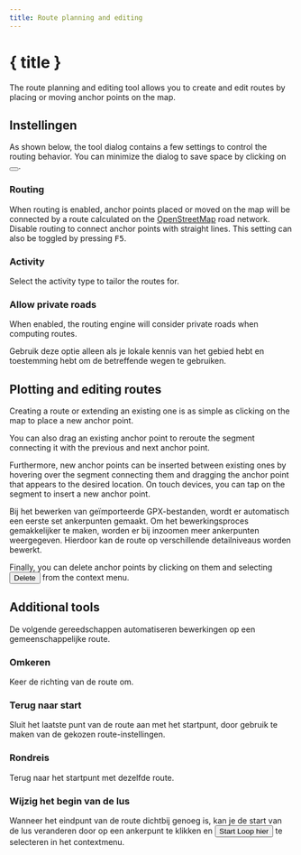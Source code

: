 ```yaml
---
title: Route planning and editing
---
```


<script>
</script>

# <Pencil size="24" class="inline-block" style="margin-bottom: 5px" /> { title }

The route planning and editing tool allows you to create and edit routes by placing or moving anchor points on the map.

## Instellingen

As shown below, the tool dialog contains a few settings to control the routing behavior.
You can minimize the dialog to save space by clicking on <button><SquareArrowUpLeft size="16" class="inline-block" style="margin-bottom: 2px" /></button>.

<div class="flex flex-row justify-center">
    <Routing minimizable={false} class="text-foreground p-3 border rounded-md shadow-lg" />
</div>

### <Route size="16" class="inline-block" style="margin-bottom: 2px" /> Routing

When routing is enabled, anchor points placed or moved on the map will be connected by a route calculated on the <a href="https://www.openstreetmap.org" target="_blank">OpenStreetMap</a> road network.
Disable routing to connect anchor points with straight lines.
This setting can also be toggled by pressing <kbd>F5</kbd>.

### <Bike size="16" class="inline-block" style="margin-bottom: 2px" /> Activity

Select the activity type to tailor the routes for.

### <TriangleAlert size="16" class="inline-block" style="margin-bottom: 2px" /> Allow private roads

When enabled, the routing engine will consider private roads when computing routes.

<DocsNote type="warning">

Gebruik deze optie alleen als je lokale kennis van het gebied hebt en toestemming hebt om de betreffende wegen te gebruiken.

</DocsNote>

## Plotting and editing routes

Creating a route or extending an existing one is as simple as clicking on the map to place a new anchor point.

You can also drag an existing anchor point to reroute the segment connecting it with the previous and next anchor point.

Furthermore, new anchor points can be inserted between existing ones by hovering over the segment connecting them and dragging the anchor point that appears to the desired location.
On touch devices, you can tap on the segment to insert a new anchor point.

<DocsNote>

Bij het bewerken van geïmporteerde GPX-bestanden, wordt er automatisch een eerste set ankerpunten gemaakt.
Om het bewerkingsproces gemakkelijker te maken, worden er bij inzoomen meer ankerpunten weergegeven.
Hierdoor kan de route op verschillende detailniveaus worden bewerkt.

</DocsNote>

Finally, you can delete anchor points by clicking on them and selecting <button><Trash2 size="16" class="inline-block" style="margin-bottom: 4px" /> Delete</button> from the context menu.

<DocsImage src={routingScreenshot} alt="Anchor points allow you to easily edit a route." />

## Additional tools

De volgende gereedschappen automatiseren bewerkingen op een gemeenschappelijke route.

### <ArrowRightLeft size="16" class="inline-block" style="margin-bottom: 2px" /> Omkeren

Keer de richting van de route om.

### <Home size="16" class="inline-block" style="margin-bottom: 2px" /> Terug naar start

Sluit het laatste punt van de route aan met het startpunt, door gebruik te maken van de gekozen route-instellingen.

### <Repeat size="16" class="inline-block" style="margin-bottom: 2px" /> Rondreis

Terug naar het startpunt met dezelfde route.

### <CirclePlay size="16" class="inline-block" style="margin-bottom: 2px" /> Wijzig het begin van de lus

Wanneer het eindpunt van de route dichtbij genoeg is, kan je de start van de lus veranderen door op een ankerpunt te klikken en <button><CirclePlay size="16" class="inline-block" style="margin-bottom: 2px" /> Start Loop hier</button> te selecteren in het contextmenu.
